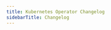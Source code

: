 ```yaml
---
title: Kubernetes Operator Changelog
sidebarTitle: Changelog
---
```





<RemoteMarkdownEmbedder
	textToRemove="# Changelog"
	url="https://raw.githubusercontent.com/ngrok/ngrok-operator/refs/heads/main/CHANGELOG.md"
/>
